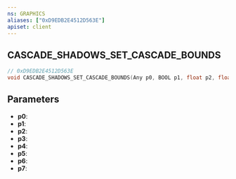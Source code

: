 ```yaml
---
ns: GRAPHICS
aliases: ["0xD9EDB2E4512D563E"]
apiset: client
---
```

## CASCADE_SHADOWS_SET_CASCADE_BOUNDS

```c
// 0xD9EDB2E4512D563E
void CASCADE_SHADOWS_SET_CASCADE_BOUNDS(Any p0, BOOL p1, float p2, float p3, float p4, float p5, BOOL p6, float p7);
```


## Parameters
* **p0**:
* **p1**:
* **p2**:
* **p3**:
* **p4**:
* **p5**:
* **p6**:
* **p7**: